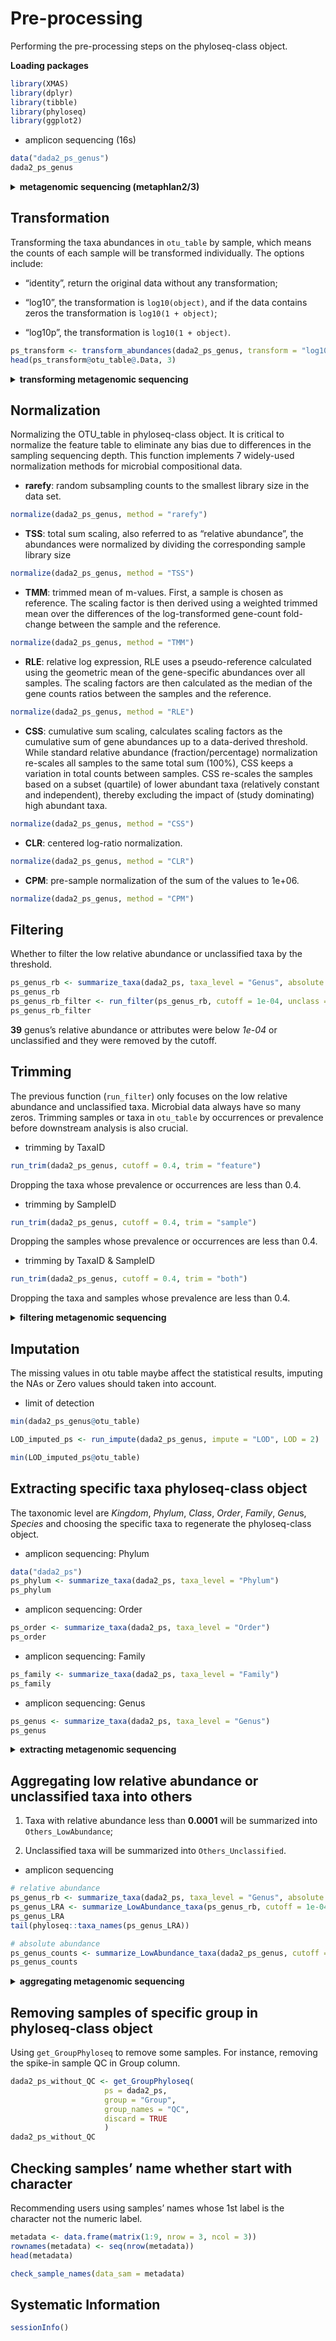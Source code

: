 # Pre-processing 

Performing the pre-processing steps on the phyloseq-class object. 

**Loading packages**

```R
library(XMAS)
library(dplyr)
library(tibble)
library(phyloseq)
library(ggplot2)
```

* amplicon sequencing (16s)
```r
data("dada2_ps_genus")
dada2_ps_genus
```

<details>
<summary>**metagenomic sequencing (metaphlan2/3)**</summary>
```r
data("metaphlan2_ps")
metaphlan2_ps
```
</details>



## Transformation

Transforming the taxa abundances in `otu_table` by sample, which means the counts of each sample will be transformed individually. The options include:

* "identity", return the original data without any transformation;

* "log10", the transformation is `log10(object)`, and if the data contains zeros the transformation is `log10(1 + object)`;

* "log10p", the transformation is `log10(1 + object)`.

```r
ps_transform <- transform_abundances(dada2_ps_genus, transform = "log10")
head(ps_transform@otu_table@.Data, 3)
```

<details>
<summary>**transforming metagenomic sequencing**</summary>
```r
ps_transform_mgs <- transform_abundances(metaphlan2_ps, transform = "log10")
head(ps_transform_mgs@otu_table@.Data, 3)
```
</details>

## Normalization

Normalizing the OTU_table in phyloseq-class object. It is critical to normalize the feature table to eliminate any bias due to differences in the sampling sequencing depth. This function implements 7 widely-used normalization methods for microbial compositional data.

* **rarefy**: random subsampling counts to the smallest library size in the data set. 
```r
normalize(dada2_ps_genus, method = "rarefy")
```


* **TSS**: total sum scaling, also referred to as "relative abundance", the abundances were normalized by dividing the corresponding sample library size
```r
normalize(dada2_ps_genus, method = "TSS")
```


* **TMM**: trimmed mean of m-values. First, a sample is chosen as reference. The scaling factor is then derived using a weighted trimmed mean over the differences of the log-transformed gene-count fold-change between the sample and the reference.
```r
normalize(dada2_ps_genus, method = "TMM")
```


* **RLE**: relative log expression, RLE uses a pseudo-reference calculated using the geometric mean of the gene-specific abundances over all samples. The scaling factors are then calculated as the median of the gene counts ratios between the samples and the reference.
```r
normalize(dada2_ps_genus, method = "RLE")
```


* **CSS**: cumulative sum scaling, calculates scaling factors as the cumulative sum of gene abundances up to a data-derived threshold. While standard relative abundance (fraction/percentage) normalization re-scales all samples to the same total sum (100%), CSS keeps a variation in total counts between samples. CSS re-scales the samples based on a subset (quartile) of lower abundant taxa (relatively constant and independent), thereby excluding the impact of (study dominating) high abundant taxa.
```r
normalize(dada2_ps_genus, method = "CSS")
```

* **CLR**: centered log-ratio normalization.
```r
normalize(dada2_ps_genus, method = "CLR")
```

* **CPM**: pre-sample normalization of the sum of the values to 1e+06.
```r
normalize(dada2_ps_genus, method = "CPM")
```



## Filtering

Whether to filter the low relative abundance or unclassified taxa by the threshold.
```r
ps_genus_rb <- summarize_taxa(dada2_ps, taxa_level = "Genus", absolute = FALSE)
ps_genus_rb
ps_genus_rb_filter <- run_filter(ps_genus_rb, cutoff = 1e-04, unclass = TRUE)
ps_genus_rb_filter
```

**39** genus's relative abundance or attributes were below *1e-04* or unclassified and they were removed by the cutoff.


## Trimming

The previous function (`run_filter`) only focuses on the low relative abundance and unclassified taxa. Microbial data always have so many zeros. Trimming samples or taxa in `otu_table` by occurrences or prevalence before downstream analysis is also crucial.

* trimming by TaxaID
```r
run_trim(dada2_ps_genus, cutoff = 0.4, trim = "feature")
```

Dropping the taxa whose prevalence or occurrences are less than 0.4. 


* trimming by SampleID
```r
run_trim(dada2_ps_genus, cutoff = 0.4, trim = "sample")
```

Dropping the samples whose prevalence  or occurrences are less than 0.4. 


* trimming by TaxaID & SampleID
```r
run_trim(dada2_ps_genus, cutoff = 0.4, trim = "both")
```

Dropping the taxa and samples whose prevalence are less than 0.4. 

<details>
<summary>**filtering metagenomic sequencing**</summary>
```r
ps_trim_mgs <- run_trim(metaphlan2_ps, cutoff = 0.4, trim = "feature")
ps_trim_mgs
```
</details>


## Imputation

The missing values in otu table maybe affect the statistical results, imputing the NAs or Zero values should taken into account.

* limit of detection
```r
min(dada2_ps_genus@otu_table)

LOD_imputed_ps <- run_impute(dada2_ps_genus, impute = "LOD", LOD = 2)

min(LOD_imputed_ps@otu_table)
```

## Extracting specific taxa phyloseq-class object

The taxonomic level are *Kingdom*, *Phylum*, *Class*, *Order*, *Family*, *Genu*s, *Species* and choosing the specific taxa to regenerate the phyloseq-class object. 

* amplicon sequencing: Phylum
```r
data("dada2_ps")
ps_phylum <- summarize_taxa(dada2_ps, taxa_level = "Phylum")
ps_phylum
```

* amplicon sequencing: Order
```r
ps_order <- summarize_taxa(dada2_ps, taxa_level = "Order")
ps_order
```


* amplicon sequencing: Family
```r
ps_family <- summarize_taxa(dada2_ps, taxa_level = "Family")
ps_family
```

* amplicon sequencing: Genus
```r
ps_genus <- summarize_taxa(dada2_ps, taxa_level = "Genus")
ps_genus
```

<details>
<summary>**extracting metagenomic sequencing**</summary>
```r
ps_genus_mgs <- summarize_taxa(metaphlan2_ps, taxa_level = "Genus")
ps_genus_mgs

ps_species_mgs <- summarize_taxa(metaphlan2_ps, taxa_level = "Species")
ps_species_mgs
```
</details>


## Aggregating low relative abundance or unclassified taxa into others

1. Taxa with relative abundance less than **0.0001** will be summarized into `Others_LowAbundance`;

2. Unclassified taxa will be summarized into `Others_Unclassified`.

* amplicon sequencing
```r
# relative abundance
ps_genus_rb <- summarize_taxa(dada2_ps, taxa_level = "Genus", absolute = FALSE)
ps_genus_LRA <- summarize_LowAbundance_taxa(ps_genus_rb, cutoff = 1e-04, unclass = TRUE)
ps_genus_LRA 
tail(phyloseq::taxa_names(ps_genus_LRA))

# absolute abundance
ps_genus_counts <- summarize_LowAbundance_taxa(dada2_ps_genus, cutoff = 10)
ps_genus_counts
```

<details>
<summary>**aggregating metagenomic sequencing**</summary>
```r
ps_genus_LRA_mgs <- summarize_LowAbundance_taxa(ps_genus_mgs, cutoff = 1e-04, unclass = TRUE)
ps_genus_LRA_mgs
tail(phyloseq::taxa_names(ps_genus_LRA_mgs))
```
</details>


## Removing samples of specific group in phyloseq-class object

Using `get_GroupPhyloseq` to remove some samples. For instance, removing the spike-in sample QC in Group column.

```r
dada2_ps_without_QC <- get_GroupPhyloseq(
                     ps = dada2_ps,
                     group = "Group",
                     group_names = "QC",
                     discard = TRUE
                     )
dada2_ps_without_QC
```


## Checking samples' name whether start with character

Recommending users using samples' names whose 1st label is the character not the numeric label.
```r
metadata <- data.frame(matrix(1:9, nrow = 3, ncol = 3))
rownames(metadata) <- seq(nrow(metadata))
head(metadata)

check_sample_names(data_sam = metadata)
```


## Systematic Information
```r
sessionInfo()
```
